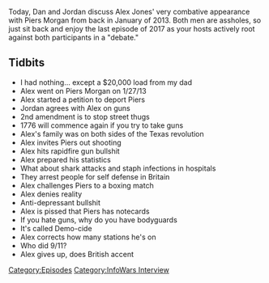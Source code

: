 {{DEFAULTSORT:
    #_EPISODE_0114:Piers Morgan Interview
}}{{Episode
    | title           = Piers Morgan Interview
    | caption         = [https://knowledgefight.libsyn.com/knowledge-fight-piers-morgan-interview Listen to this episode on Libsyn]
    | episodeNumber   = 114
    | length          = 01:06:27
    | airDate         = December 31, 2017
    | coverageDate    = January 27, 2013
    | episodeType     = [[:Category:InfoWars Interview|InfoWars Interview]]
    | appearance      = [[Piers Morgan]]
    | previousEpisode = [[113: February 21-23, 2014]]
    | nextEpisode     = [[115: January 2, 2018]]
}}

{{Stub}}

Today, Dan and Jordan discuss Alex Jones' very combative appearance with Piers Morgan from back in January of 2013. Both men are assholes, so just sit back and enjoy the last episode of 2017 as your hosts actively root against both participants in a "debate."

==Tidbits==

*I had nothing... except a $20,000 load from my dad
*Alex went on Piers Morgan on 1/27/13
*Alex started a petition to deport Piers
*Jordan agrees with Alex on guns
*2nd amendment is to stop street thugs
*1776 will commence again if you try to take guns
*Alex's family was on both sides of the Texas revolution
*Alex invites Piers out shooting
*Alex hits rapidfire gun bullshit
*Alex prepared his statistics
*What about shark attacks and staph infections in hospitals
*They arrest people for self defense in Britain
*Alex challenges Piers to a boxing match
*Alex denies reality
*Anti-depressant bullshit
*Alex is pissed that Piers has notecards
*If you hate guns, why do you have bodyguards
*It's called Demo-cide
*Alex corrects how many stations he's on
*Who did 9/11?
*Alex gives up, does British accent

[[Category:Episodes]]
[[Category:InfoWars Interview]]
